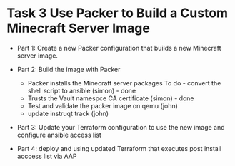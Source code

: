 # Task 3 Use Packer to Build a Custom Minecraft Server Image

* Part 1: Create a new Packer configuration that builds a new Minecraft server image.
* Part 2: Build the image with Packer
    * Packer installs the Minecraft server packages
        To do - convert the shell script to ansible (simon) - done
    * Trusts the Vault namespce CA certificate (simon) - done
    * Test and validate the packer image on qemu (john)
    * update instruqt track (john)
    

* Part 3: Update your Terraform configuration to use the new image and configure ansible access list

* Part 4: deploy and using updated Terraform that executes post install acccess list via AAP




